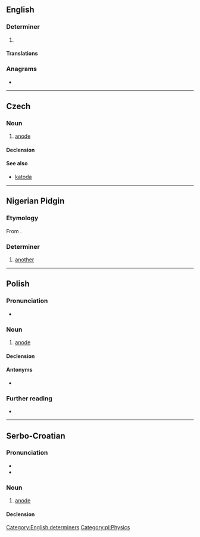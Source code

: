 ==English==

===Determiner===
{{head|en|determiner}}

# {{lb|en|Jamaica}} {{eye dialect of|another|lang=en}}

====Translations====
{{trans-see|another}}

===Anagrams===
* {{l|en|Andoa}}

[[Category:English determiners]]

----

==Czech==

===Noun===
{{cs-noun|g=f}}

# [[anode]]

====Declension====
{{cs-decl-noun-auto|f|ano|d|a}}

====See also====
* [[katoda]] {{g|f}}

----

==Nigerian Pidgin==

===Etymology===
From {{etyl|en|pcm}} {{m|en|another}}.

===Determiner===
{{head|pcm|determiner}}

# [[another]]

----

==Polish==
{{wikipedia|lang=pl}}

===Pronunciation===
* {{audio|Pl-anoda.ogg|Audio|lang=pl}}

===Noun===
{{pl-noun|f}}

# [[anode]]

====Declension====
{{pl-decl-noun-f|ano|d}}

====Antonyms====
* {{l|pl|katoda}}

===Further reading===
* {{R:PWN}}

[[Category:pl:Physics]]

----

==Serbo-Croatian==

===Pronunciation===
* {{IPA|/anǒːda/|lang=sh}}
* {{hyphenation|a|no|da|lang=sh}}

===Noun===
{{sh-noun|g=f|head=anóda}}

# [[anode]]

====Declension====
{{sh-decl-noun
|anoda|anode
|anode|anoda
|anodi|anodama
|anodu|anode
|anodo|anode
|anodi|anodama
|anodom|anodama
}}